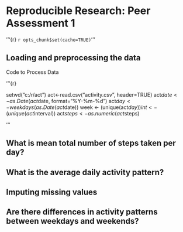 # Reproducible Research: Peer Assessment 1

'''{r}
`r opts_chunk$set(cache=TRUE)`
'''

## Loading and preprocessing the data

Code to Process Data

'''{r}

  setwd("c:/r/act")
  act<-read.csv("activity.csv", header=TRUE)
  act$date <- as.Date (act$date, format="%Y-%m-%d")
  act$day<-weekdays(as.Date(act$date))
  week <- (unique(act$day))
  int <- (unique(act$interval))
  act$steps <- as.numeric(act$steps)

'''





## What is mean total number of steps taken per day?



## What is the average daily activity pattern?



## Imputing missing values



## Are there differences in activity patterns between weekdays and weekends?

